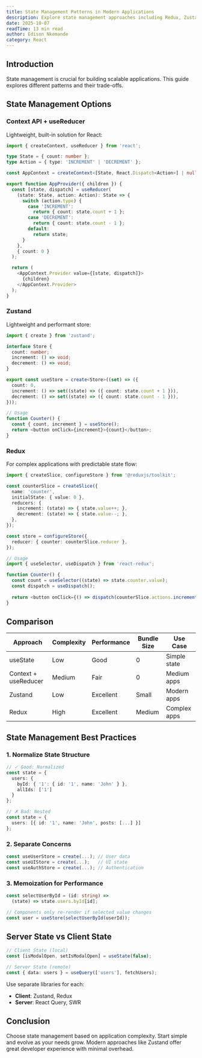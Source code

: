 ```yaml
---
title: State Management Patterns in Modern Applications
description: Explore state management approaches including Redux, Zustand, Context API, and when to use each pattern.
date: 2025-10-07
readTime: 13 min read
author: Edison Nkemande
category: React
---
```


## Introduction

State management is crucial for building scalable applications. This guide explores different patterns and their trade-offs.

## State Management Options

### Context API + useReducer

Lightweight, built-in solution for React:

```typescript
import { createContext, useReducer } from 'react';

type State = { count: number };
type Action = { type: 'INCREMENT' | 'DECREMENT' };

const AppContext = createContext<[State, React.Dispatch<Action>] | null>(null);

export function AppProvider({ children }) {
  const [state, dispatch] = useReducer(
    (state: State, action: Action): State => {
      switch (action.type) {
        case 'INCREMENT':
          return { count: state.count + 1 };
        case 'DECREMENT':
          return { count: state.count - 1 };
        default:
          return state;
      }
    },
    { count: 0 }
  );

  return (
    <AppContext.Provider value={[state, dispatch]}>
      {children}
    </AppContext.Provider>
  );
}
```

### Zustand

Lightweight and performant store:

```typescript
import { create } from 'zustand';

interface Store {
  count: number;
  increment: () => void;
  decrement: () => void;
}

export const useStore = create<Store>((set) => ({
  count: 0,
  increment: () => set((state) => ({ count: state.count + 1 })),
  decrement: () => set((state) => ({ count: state.count - 1 })),
}));

// Usage
function Counter() {
  const { count, increment } = useStore();
  return <button onClick={increment}>{count}</button>;
}
```

### Redux

For complex applications with predictable state flow:

```typescript
import { createSlice, configureStore } from '@reduxjs/toolkit';

const counterSlice = createSlice({
  name: 'counter',
  initialState: { value: 0 },
  reducers: {
    increment: (state) => { state.value++; },
    decrement: (state) => { state.value--; },
  },
});

const store = configureStore({
  reducer: { counter: counterSlice.reducer },
});

// Usage
import { useSelector, useDispatch } from 'react-redux';

function Counter() {
  const count = useSelector((state) => state.counter.value);
  const dispatch = useDispatch();
  
  return <button onClick={() => dispatch(counterSlice.actions.increment())}>{count}</button>;
}
```

## Comparison

| Approach | Complexity | Performance | Bundle Size | Use Case |
|----------|-----------|-------------|------------|----------|
| useState | Low | Good | 0 | Simple state |
| Context + useReducer | Medium | Fair | 0 | Medium apps |
| Zustand | Low | Excellent | Small | Modern apps |
| Redux | High | Excellent | Medium | Complex apps |

## State Management Best Practices

### 1. Normalize State Structure
```typescript
// ✓ Good: Normalized
const state = {
  users: {
    byId: { '1': { id: '1', name: 'John' } },
    allIds: ['1']
  }
};

// ✗ Bad: Nested
const state = {
  users: [{ id: '1', name: 'John', posts: [...] }]
};
```

### 2. Separate Concerns
```typescript
const useUserStore = create(...); // User data
const useUIStore = create(...);   // UI state
const useAuthStore = create(...); // Authentication
```

### 3. Memoization for Performance
```typescript
const selectUserById = (id: string) =>
  (state) => state.users.byId[id];

// Components only re-render if selected value changes
const user = useStore(selectUserById(userId));
```

## Server State vs Client State

```typescript
// Client State (local)
const [isModalOpen, setIsModalOpen] = useState(false);

// Server State (remote)
const { data: users } = useQuery(['users'], fetchUsers);
```

Use separate libraries for each:
- **Client**: Zustand, Redux
- **Server**: React Query, SWR

## Conclusion

Choose state management based on application complexity. Start simple and evolve as your needs grow. Modern approaches like Zustand offer great developer experience with minimal overhead.
